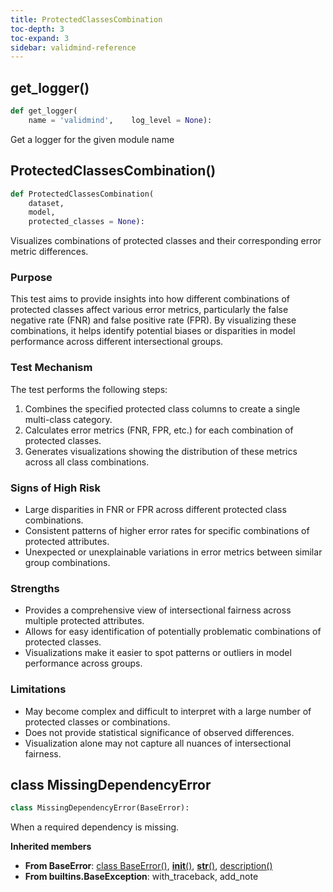 ```yaml
---
title: ProtectedClassesCombination
toc-depth: 3
toc-expand: 3
sidebar: validmind-reference
---
```


## get_logger[()]{.muted}

```python
def get_logger(
    name = 'validmind',    log_level = None):
```

Get a logger for the given module name

## ProtectedClassesCombination[()]{.muted}

```python
def ProtectedClassesCombination(
    dataset,
    model,
    protected_classes = None):
```

Visualizes combinations of protected classes and their corresponding error metric differences.

### Purpose

This test aims to provide insights into how different combinations of protected classes affect various error metrics, particularly the false negative rate (FNR) and false positive rate (FPR). By visualizing these combinations, it helps identify potential biases or disparities in model performance across different intersectional groups.

### Test Mechanism

The test performs the following steps:

1. Combines the specified protected class columns to create a single multi-class category.
1. Calculates error metrics (FNR, FPR, etc.) for each combination of protected classes.
1. Generates visualizations showing the distribution of these metrics across all class combinations.

### Signs of High Risk

- Large disparities in FNR or FPR across different protected class combinations.
- Consistent patterns of higher error rates for specific combinations of protected attributes.
- Unexpected or unexplainable variations in error metrics between similar group combinations.

### Strengths

- Provides a comprehensive view of intersectional fairness across multiple protected attributes.
- Allows for easy identification of potentially problematic combinations of protected classes.
- Visualizations make it easier to spot patterns or outliers in model performance across groups.

### Limitations

- May become complex and difficult to interpret with a large number of protected classes or combinations.
- Does not provide statistical significance of observed differences.
- Visualization alone may not capture all nuances of intersectional fairness.

## [class]{.muted} MissingDependencyError

```python
class MissingDependencyError(BaseError):
```

When a required dependency is missing.

**Inherited members**

- **From BaseError**: [class BaseError[()]{.muted}](#class-baseerror), [__init__[()]{.muted}](#__init__), [__str__[()]{.muted}](#__str__), [description[()]{.muted}](#description)
- **From builtins.BaseException**: with_traceback, add_note
